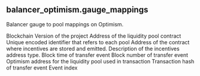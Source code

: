 ## balancer_optimism.gauge_mappings 
Balancer gauge to pool mappings on Optimism.


<ParamField path="blockchain">
Blockchain
</ParamField>
<ParamField path="version">
Version of the project
</ParamField>
<ParamField path="pool_contract">
Address of the liquidity pool contract
</ParamField>
<ParamField path="pool_id">
Unique encoded identifier that refers to each pool
</ParamField>
<ParamField path="incentives_contract">
Address of the contract where incentives are stored and emitted.
</ParamField>
<ParamField path="incentives_type">
Description of the incentives address type.
</ParamField>
<ParamField path="evt_block_time">
Block time of transfer event
</ParamField>
<ParamField path="evt_block_number">
Block number of transfer event
</ParamField>
<ParamField path="contract_address">
Optimism address for the liquidity pool used in transaction
</ParamField>
<ParamField path="evt_tx_hash">
Transaction hash of transfer event
</ParamField>
<ParamField path="evt_index">
Event index
</ParamField>

